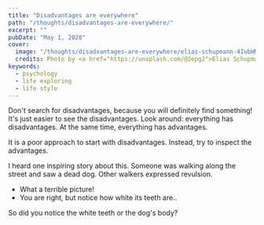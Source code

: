 ```yaml
---
title: "Disadvantages are everywhere"
path: "/thoughts/disadvantages-are-everywhere/"
excerpt: ""
pubDate: "May 1, 2020"
cover: 
  image: "/thoughts/disadvantages-are-everywhere/elias-schupmann-4IubHMQ_0nA-unsplash.jpg"
  credits: Photo by <a href="https://unsplash.com/@2epg2">Elias Schupmann</a> on <a href="https://unsplash.com/">Unsplash</a>
keywords:
  - psychology
  - life exploring
  - life style
---
```

Don't search for disadvantages, because you will definitely find something! It's just easier to see the disadvantages. Look around: everything has disadvantages. At the same time, everything has advantages.

It is a poor approach to start with disadvantages. Instead, try to inspect the advantages.

I heard one inspiring story about this. Someone was walking along the street and saw a dead dog. Other walkers expressed revulsion.

- What a terrible picture!
- You are right, but notice how white its teeth are..

So did you notice the white teeth or the dog's body?
